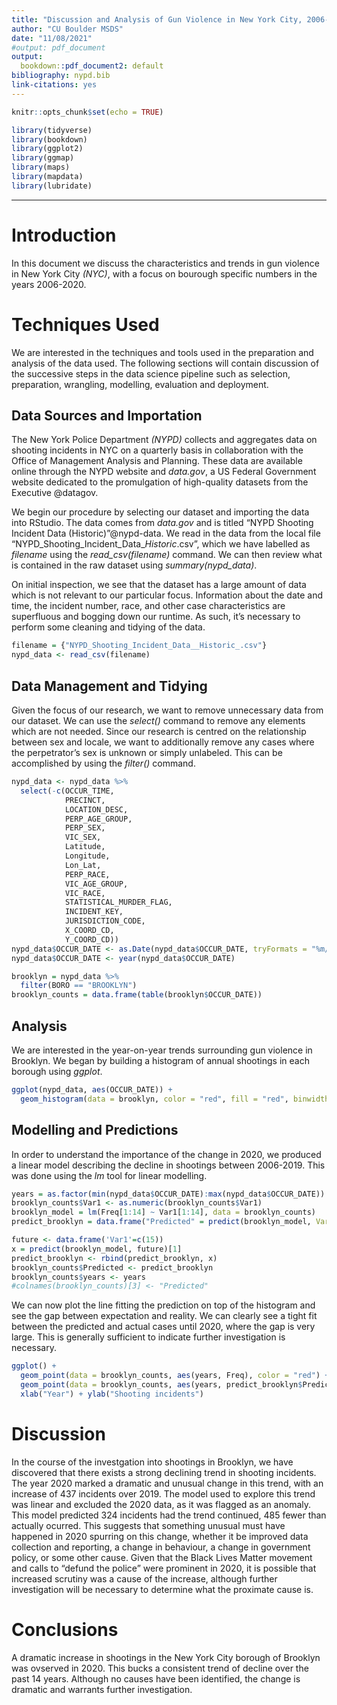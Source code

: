 ```yaml
---
title: "Discussion and Analysis of Gun Violence in New York City, 2006-2020"
author: "CU Boulder MSDS"
date: "11/08/2021"
#output: pdf_document
output:
  bookdown::pdf_document2: default
bibliography: nypd.bib
link-citations: yes
---
```


```r
knitr::opts_chunk$set(echo = TRUE)

library(tidyverse)
library(bookdown)
library(ggplot2)
library(ggmap)
library(maps)
library(mapdata)
library(lubridate)
```

---

# Introduction

In this document we discuss the characteristics and trends in gun violence in New York City _(NYC)_, with a focus on bourough specific numbers in the years 2006-2020.

# Techniques Used

We are interested in the techniques and tools used in the preparation and analysis of the data used. The following sections will contain discussion of the successive steps in the data science pipeline such as selection, preparation, wrangling, modelling, evaluation and deployment.

## Data Sources and Importation

The New York Police Department _(NYPD)_ collects and aggregates data on shooting incidents in NYC on a quarterly basis in collaboration with the Office of Management Analysis and Planning. These data are available online through the NYPD website and _data.gov_, a US Federal Government website dedicated to the promulgation of high-quality datasets from the Executive @datagov. 

We begin our procedure by selecting our dataset and importing the data into RStudio. The data comes from _data.gov_ and is titled "NYPD Shooting Incident Data (Historic)"@nypd-data. We read in the data from the local file "NYPD_Shooting_Incident_Data__Historic_.csv", which we have labelled as _filename_ using the _read_csv(filename)_ command. We can then review what is contained in the raw dataset using _summary(nypd_data)_.

On initial inspection, we see that the dataset has a large amount of data which is not relevant to our particular focus. Information about the date and time, the incident number, race, and other case characteristics are superfluous and bogging down our runtime. As such, it's necessary to perform some cleaning and tidying of the data. 

```r
filename = {"NYPD_Shooting_Incident_Data__Historic_.csv"}
nypd_data <- read_csv(filename)
```

## Data Management and Tidying

Given the focus of our research, we want to remove unnecessary data from our dataset. We can use the _select()_ command to remove any elements which are not needed. Since our research is centred on the relationship between sex and locale, we want to additionally remove any cases where the perpetrator's sex is unknown or simply unlabeled. This can be accomplished by using the _filter()_ command. 

```r
nypd_data <- nypd_data %>%
  select(-c(OCCUR_TIME, 
            PRECINCT,
            LOCATION_DESC, 
            PERP_AGE_GROUP,
            PERP_SEX,
            VIC_SEX,
            Latitude,
            Longitude,
            Lon_Lat,
            PERP_RACE, 
            VIC_AGE_GROUP, 
            VIC_RACE, 
            STATISTICAL_MURDER_FLAG, 
            INCIDENT_KEY, 
            JURISDICTION_CODE,
            X_COORD_CD,
            Y_COORD_CD))
nypd_data$OCCUR_DATE <- as.Date(nypd_data$OCCUR_DATE, tryFormats = "%m/%d/%Y")
nypd_data$OCCUR_DATE <- year(nypd_data$OCCUR_DATE)

brooklyn = nypd_data %>%
  filter(BORO == "BROOKLYN")
brooklyn_counts = data.frame(table(brooklyn$OCCUR_DATE))
```

## Analysis

We are interested in the year-on-year trends surrounding gun violence in Brooklyn. We began by building a histogram of annual shootings in each borough using _ggplot_.

```r
ggplot(nypd_data, aes(OCCUR_DATE)) +
  geom_histogram(data = brooklyn, color = "red", fill = "red", binwidth = 1, alpha = 0.7)
```

## Modelling and Predictions

In order to understand the importance of the change in 2020, we produced a linear model describing the decline in shootings between 2006-2019. This was done using the _lm_ tool for linear modelling.


```r
years = as.factor(min(nypd_data$OCCUR_DATE):max(nypd_data$OCCUR_DATE))
brooklyn_counts$Var1 <- as.numeric(brooklyn_counts$Var1)
brooklyn_model = lm(Freq[1:14] ~ Var1[1:14], data = brooklyn_counts)
predict_brooklyn = data.frame("Predicted" = predict(brooklyn_model, Var1 = years))

future <- data.frame('Var1'=c(15))
x = predict(brooklyn_model, future)[1]
predict_brooklyn <- rbind(predict_brooklyn, x)
brooklyn_counts$Predicted <- predict_brooklyn 
brooklyn_counts$years <- years
#colnames(brooklyn_counts)[3] <- "Predicted"
```

We can now plot the line fitting the prediction on top of the histogram and see the gap between expectation and reality. We can clearly see a tight fit between the predicted and actual cases until 2020, where the gap is very large. This is generally sufficient to indicate further investigation is necessary.

```r
ggplot() + 
  geom_point(data = brooklyn_counts, aes(years, Freq), color = "red") + 
  geom_point(data = brooklyn_counts, aes(years, predict_brooklyn$Predicted), color = "blue") +
  xlab("Year") + ylab("Shooting incidents")
```

# Discussion

In the course of the investgation into shootings in Brooklyn, we have discovered that there exists a strong declining trend in shooting incidents. The year 2020 marked a dramatic and unusual change in this trend, with an increase of 437 incidents over 2019. The model used to explore this trend was linear and excluded the 2020 data, as it was flagged as an anomaly. This model predicted 324 incidents had the trend continued, 485 fewer than actually ocurred. This suggests that something unusual must have happened in 2020 spurring on this change, whether it be improved data collection and reporting, a change in behaviour, a change in government policy, or some other cause. Given that the Black Lives Matter movement and calls to "defund the police" were prominent in 2020, it is possible that increased scrutiny was a cause of the increase, although further investigation will be necessary to determine what the proximate cause is. 

# Conclusions

A dramatic increase in shootings in the New York City borough of Brooklyn was ovserved in 2020. This bucks a consistent trend of decline over the past 14 years. Although no causes have been identified, the change is dramatic and warrants further investigation.